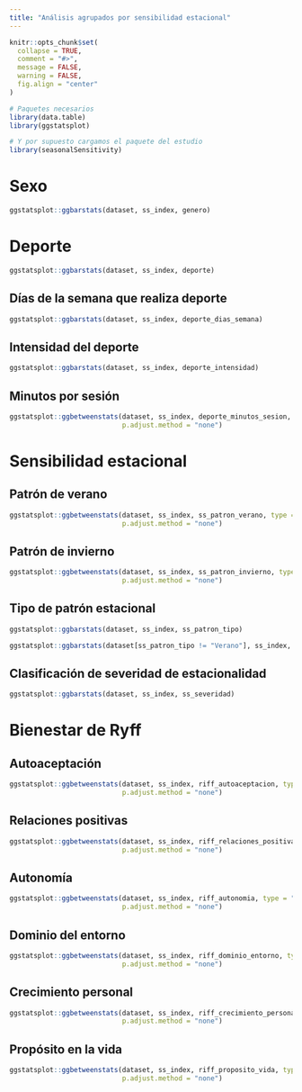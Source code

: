 ```yaml
---
title: "Análisis agrupados por sensibilidad estacional"
---
```


```r
knitr::opts_chunk$set(
  collapse = TRUE,
  comment = "#>",
  message = FALSE,
  warning = FALSE,
  fig.align = "center"
)
```

```r
# Paquetes necesarios
library(data.table)
library(ggstatsplot)

# Y por supuesto cargamos el paquete del estudio
library(seasonalSensitivity)
```

# Sexo

```r
ggstatsplot::ggbarstats(dataset, ss_index, genero)
```

# Deporte

```r
ggstatsplot::ggbarstats(dataset, ss_index, deporte)
```

## Días de la semana que realiza deporte

```r
ggstatsplot::ggbarstats(dataset, ss_index, deporte_dias_semana)
```

## Intensidad del deporte

```r
ggstatsplot::ggbarstats(dataset, ss_index, deporte_intensidad)
```

## Minutos por sesión

```r
ggstatsplot::ggbetweenstats(dataset, ss_index, deporte_minutos_sesion, type = "np", 
                            p.adjust.method = "none")
```

# Sensibilidad estacional

## Patrón de verano

```r
ggstatsplot::ggbetweenstats(dataset, ss_index, ss_patron_verano, type = "np", 
                            p.adjust.method = "none")
```

## Patrón de invierno

```r
ggstatsplot::ggbetweenstats(dataset, ss_index, ss_patron_invierno, type = "np",
                            p.adjust.method = "none")
```

## Tipo de patrón estacional

```r
ggstatsplot::ggbarstats(dataset, ss_index, ss_patron_tipo)
```

```r
ggstatsplot::ggbarstats(dataset[ss_patron_tipo != "Verano"], ss_index, ss_patron_tipo)
```

## Clasificación de severidad de estacionalidad

```r
ggstatsplot::ggbarstats(dataset, ss_index, ss_severidad)
```

# Bienestar de Ryff

## Autoaceptación

```r
ggstatsplot::ggbetweenstats(dataset, ss_index, riff_autoaceptacion, type = "np", 
                            p.adjust.method = "none")
```

## Relaciones positivas

```r
ggstatsplot::ggbetweenstats(dataset, ss_index, riff_relaciones_positivas, type = "np", 
                            p.adjust.method = "none")
```

## Autonomía

```r
ggstatsplot::ggbetweenstats(dataset, ss_index, riff_autonomia, type = "np", 
                            p.adjust.method = "none")
```

## Dominio del entorno

```r
ggstatsplot::ggbetweenstats(dataset, ss_index, riff_dominio_entorno, type = "np",
                            p.adjust.method = "none")
```

## Crecimiento personal

```r
ggstatsplot::ggbetweenstats(dataset, ss_index, riff_crecimiento_personal, type = "np",
                            p.adjust.method = "none")
```

## Propósito en la vida

```r
ggstatsplot::ggbetweenstats(dataset, ss_index, riff_proposito_vida, type = "np",
                            p.adjust.method = "none")
```
